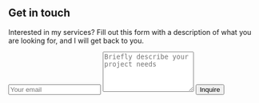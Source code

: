 ## Get in touch

Interested in my services? Fill out this form with a description of what you are looking for, and I will get back to you.



<form netlify="true" style={{ display: 'flex', flexDirection: 'column'}}>
    <input placeholder="Your email" type="email"></input>
    <textarea rows="5" placeholder="Briefly describe your project needs"></textarea>
    <input type="submit" value="Inquire" style={{ background: "linear-gradient(to right, #D4145A 0%, #FBB03B 100%)", color: "#fff"}}></input>
</form>